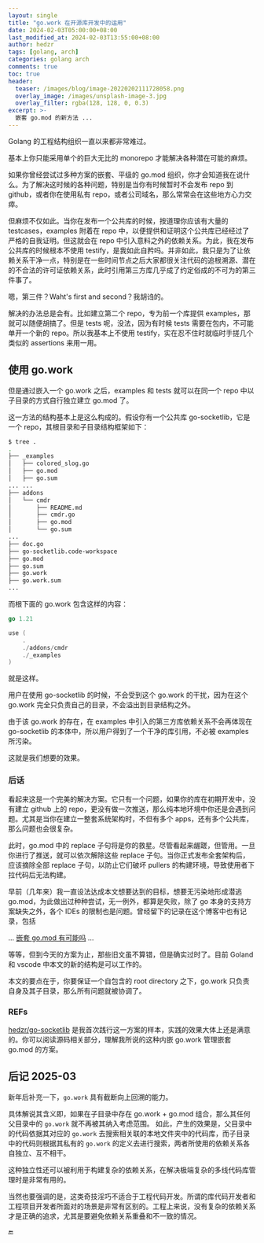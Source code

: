 ```yaml
---
layout: single
title: "go.work 在开源库开发中的运用"
date: 2024-02-03T05:00:00+08:00
last_modified_at: 2024-02-03T13:55:00+08:00
author: hedzr
tags: [golang, arch]
categories: golang arch
comments: true
toc: true
header:
  teaser: /images/blog/image-20220202111728058.png
  overlay_image: /images/unsplash-image-3.jpg
  overlay_filter: rgba(128, 128, 0, 0.3)
excerpt: >-
  嵌套 go.mod 的新方法 ...
---
```


Golang 的工程结构组织一直以来都非常难过。

基本上你只能采用单个的巨大无比的 monorepo 才能解决各种潜在可能的麻烦。

如果你曾经尝试过多种方案的嵌套、平级的 go.mod 组织，你才会知道我在说什么。为了解决这时候的各种问题，特别是当你有时候暂时不会发布 repo 到 github，或者你在使用私有 repo，或者公司域名，那么常常会在这些地方心力交瘁。

但麻烦不仅如此。当你在发布一个公共库的时候，按道理你应该有大量的 testcases，examples 附着在 repo 中，以便提供和证明这个公共库已经经过了严格的自我证明。但这就会在 repo 中引入意料之外的依赖关系。为此，我在发布公共库的时候根本不使用 testify，是我如此自矜吗。并非如此，我只是为了让依赖关系干净一点，特别是在一些时间节点之后大家都很关注代码的追根溯源、潜在的不合法的许可证依赖关系，此时引用第三方库几乎成了约定俗成的不可为的第三件事了。

嗯，第三件？Waht's first and second？我胡诌的。

解决的办法总是会有。比如建立第二个 repo，专为前一个库提供 examples，那就可以随便胡搞了。但是 tests 呢，没法，因为有时候 tests 需要在包内，不可能单开一个新的 repo。所以我基本上不使用 testify，实在忍不住时就临时手搓几个类似的 assertions 来用一用。

## 使用 go.work

但是通过嵌入一个 go.work 之后，examples 和 tests 就可以在同一个 repo 中以子目录的方式自行独立建立 go.mod 了。

这一方法的结构基本上是这么构成的。假设你有一个公共库 go-socketlib，它是一个 repo，其根目录和子目录结构框架如下：

```bash
$ tree .
.
├── _examples
│   ├── colored_slog.go
│   ├── go.mod
│   ├── go.sum
... ...
├── addons
│   └── cmdr
│       ├── README.md
│       ├── cmdr.go
│       ├── go.mod
│       └── go.sum
...
├── doc.go
├── go-socketlib.code-workspace
├── go.mod
├── go.sum
├── go.work
├── go.work.sum
...
```

而根下面的 go.work 包含这样的内容：

```go
go 1.21

use (
	.
	./addons/cmdr
	./_examples
)
```

就是这样。

用户在使用 go-socketlib 的时候，不会受到这个 go.work 的干扰，因为在这个 go.work 完全只负责自己的目录，不会溢出到目录结构之外。

由于该 go.work 的存在，在 examples 中引入的第三方库依赖关系不会再体现在 go-socketlib 的本体中，所以用户得到了一个干净的库引用，不必被 examples 所污染。

这就是我们想要的效果。

### 后话

看起来这是一个完美的解决方案。它只有一个问题，如果你的库在初期开发中，没有建立 github 上的 repo，更没有做一次推送，那么纯本地环境中你还是会遇到问题。尤其是当你在建立一整套系统架构时，不但有多个 apps，还有多个公共库，那么问题也会很复杂。

此时，go.mod 中的 replace 子句将是你的救星。尽管看起来龌蹉，但管用。一旦你进行了推送，就可以依次解除这些 replace 子句。当你正式发布全套架构后，应该摘除全部 replace 子句，以防止它们破坏 pullers 的构建环境，导致使用者下拉代码后无法构建。

早前（几年来）我一直设法达成本文想要达到的目标，想要无污染地形成潜逃 go.mod，为此做出过种种尝试，无一例外，都算是失败，除了 go 本身的支持方案缺失之外，各个 IDEs 的限制也是问题。曾经留下的记录在这个博客中也有记录，包括

... [嵌套 go.mod 有可能吗](https://hedzr.com/golang/nested-go-modules-is-it-possible) ...

等等，但到今天的方案为止，那些旧文虽不算错，但是确实过时了。目前 Goland 和 vscode 中本文的新的结构是可以工作的。

本文的要点在于，你要保证一个自包含的 root directory 之下，go.work 只负责自身及其子目录，那么所有问题就被协调了。

### REFs

[hedzr/go-socketlib](https://github.com/hedzr/go-socketlib) 是我首次践行这一方案的样本，实践的效果大体上还是满意的。你可以阅读源码相关部分，理解我所说的这种内嵌 go.work 管理嵌套 go.mod 的方案。

## 后记 2025-03

新年后补充一下，`go.work` 具有截断向上回溯的能力。

具体解说其含义即，如果在子目录中存在 go.work + go.mod 组合，那么其任何父目录中的 `go.work` 就不再被其纳入考虑范围。
如此，产生的效果是，父目录中的代码依据其对应的 `go.work` 去搜索相关联的本地文件夹中的代码库，而子目录中的代码则根据其私有的 `go.work` 的定义去进行搜索，两者所使用的依赖关系各自独立、互不相干。

这种独立性还可以被利用于构建复杂的依赖关系，在解决极端复杂的多线代码库管理时是非常有用的。

当然也要强调的是，这类奇技淫巧不适合于工程代码开发。所谓的库代码开发者和工程项目开发者所面对的场景是非常有区别的。工程上来说，没有复杂的依赖关系才是正确的追求，尤其是要避免依赖关系重叠和不一致的情况。

🔚
